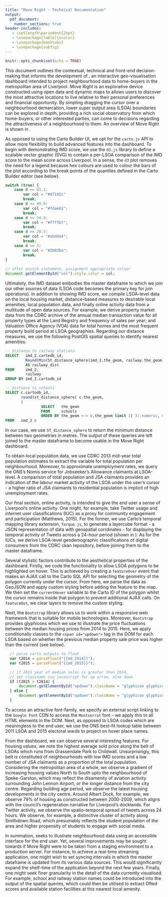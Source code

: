 ```yaml
---
title: "Move Right - Technical Documentation"
output:
  pdf_document:
    number_sections: true
header-includes:
   - \setlength\parindent{24pt}
   - \usepackage[table]{xcolor}
   - \usepackage{booktabs}
   - \usepackage{subfig}
---
```


```r
knitr::opts_chunk$set(echo = TRUE)
```

\section{Context:}

This document outlines the contextual, technical and front-end decision-making that informs the development of \textbf{Move Right}, an interactive geo-visualisation dashboard intended to project neighbourhood data to home-buyers in the metropolitan area of Liverpool. Move Right is an explorative device constructed using open data and dynamic maps to allows users to discover the most attractive locations to live relative to their personal preferences and financial opportunity. By simpling dragging the cursor over a neighbourhood demarcation, lower super output area (LSOA) boundaries can be explored in depth, providing a rich social observatory from which home-buyers, or other interested parties, can come to decisions regarding the attractiveness of a neighbourhood to them. An overview of Move Right is shown in \autoref{fig:base}.

\begin{figure}[!htbp]
\centering
\includegraphics{img/example1.png}
\caption{Baseline dashboard for Move Right.}
\label{fig:base}
\end{figure}

\section{Technical strategy:}

As opposed to using the Carto Builder UI, we opt for the `carto.js` API to allow more flexibility to build advanced features into the dashboard. To begin with demonstrating IMD score, we use the `d3.js` library to define a scalable vector graphic (SVG) to contain a per-LSOA comparison of the IMD score to the mean score across Liverpool\footnote{Originally, this generated a MIME type error which was reported to Carto's issues stream on Github (see: \url{http://gis.stackexchange.com/questions/232159/mime-type-not-executable-error-in-cartodb}).}. In a sense, the `d3` plot removes the need for a legend because hex colours are used to colour the bars of the plot according to the break points of the quantiles defined in the Carto Builder editor (see below).

```javascript
switch (true) {
    case d >= 61.1:
        var col = "#d7191c"
        break;
    case d >= 49.9:
        var col = "#fdae61";
        break;
    case d >= 34.9:
        var col = "#ffffbf";
        break;
    case d >= 20.5:
        var col = "#abdda4";
        break;
    case d >= 3:
        var col = "#2b83ba";
        break;
}
  
// after switch statement, assignment appropriate colour
document.getElementById("col").style.color = col;
```

Ultimately, the IMD dataset embodies the master dataframe to which we join our other sources of data (LSOA code becomes the primary key for join operations). In addition to showing IMD score, we compile LSOA-level data on the local housing market, distance-based measures to desirable local amenities, local population data, and finally online activity data from a multitude of open data sources. For example, we derive property market data from the CDRC archive of the annual median transaction value for all property types at the Land Registry and frequency of sales per year; and Valuation Office Agency (VOA) data for total homes and the most frequent property build period at LSOA geographies. Regarding our distance measures, we use the following PostGIS spatial queries to identify nearest amenities:\footnote{School and railway station shapefiles from the CDRC's Liverpool geodata pack are loaded into Carto to calculate nearest distances.} 

```sql
-- distance to railway stations 
SELECT   imd_2.cartodb_id, 
         Round(Min(St_distance_sphere(imd_2.the_geom, railway.the_geom))::numeric, 0) 
         AS railway_dist
FROM     imd_2, 
         railway 
GROUP BY imd_2.cartodb_id 

-- distance to schools
SELECT c.cartodb_id, 
       round(st_distance_sphere( c.the_geom, 
       ( 
                SELECT   the_geom 
                FROM     schools 
                ORDER BY the_geom <-> c.the_geom limit 1) )::numeric, 0) AS school_dist 
FROM   imd_2 c
```
In our case, we use `ST_distance_sphere` to return the minimum distance between two geometries in metres. The output of these queries are left joined to the master dataframe to become usable in the Move Right dashboard.

To obtain local population data, we use CDRC 2013 mid-year total population estimates to extract the variable for total population per neighbourhood. Moreover, to approximate unemployment rates, we query the ONS's Nomis service for Jobseeker's Allowance claimants at LSOA-level. A comparison of total population and JSA claimants provides an indication of the labour market activity of the LSOA under the user's cursor - a higher ratio of JSA claimants to residential population is implicit of high unemployment rates.

Our final section, online activity, is intended to give the end user a sense of Liverpool's online activity. One might, for example, take Twitter usage and internet user classifications (IUC) as a proxy for community engagement and participation (Matthews, 2015). For the former, we use Carto's temporal mapping library extension, `Torque.js`, to generate a layercube format - a JSON representation of data with geospatial corrdinates - for displaying the temporal activity of Tweets across a 24-hour period (shown in \autoref{fig:torque}). As for the IUCs, we derive LSOA-level geodemographic classifications of digital consumers from the CDRC ckan repository, before joining them to the master dataframe.

\begin{figure}[!htbp]
\centering
\includegraphics{img/example2.png}
\caption{Twitter time series plot using Torque.js.}
\label{fig:torque}
\end{figure}

\section{Front-end strategy:}

Several stylistic factors contribute to the aesthetical properties of the dashboard. Firstly, we code the functionality to allow LSOA polygons to be highlighted on hover. This is achieved by creating a `featureOver` event that makes an AJAX call to the Carto SQL API for selecting the geometry of the polygon currently under the cursor. From here, we parse the data as GeoJSON and apply custom styling before adding the feature to the map. We then set the `currentHover` variable to the Carto ID of the polygon whilst the cursor remains inside that polygon to prevent additional AJAX calls. On `featureOut`, we clear layers to remove the custom styling.

Next, the `Bootstrap` library allows us to work within a responsive web framework that is suitable for mobile technologies. Moreover, `Bootstrap` provides glyphicons which we use to illustrate the price fluctuations between the median housing prices from 2014 to 2015. Here, we apply conditionally classes to the `<span id="updown">` tag in the DOM for each LSOA based on whether the previous median property sale price was higher than the current (see below).

```javascript
  // parse carto outputs to float
  var t2014 = parseFloat("{{md_2014}}");
  var t2015 = parseFloat("{{md_2015}}");

  // if 2015 year of median sales is greater than 2014,
  // set classname via javascript for up arrow, else down
  if (t2015 > t2014) {
      document.getElementById("updown").className = "glyphicon glyphicon-arrow-up"
  } else {
      document.getElementById("updown").className = "glyphicon glyphicon-arrow-down"
  }
```

To access an attractive font-family, we specify an external script linking to the `Google Font` CDN to access the `Montserrat` font - we apply this to all HTML elements in the DOM. Next, as opposed to LSOA codes which are meaningless to the end user, we use the ONS best-fit lookup table between 2011 LSOA and 2015 electoral wards to project on hover place names. 

\section{Discussion and conclusion:}

From the \textbf{Move Right} dashboard, we can observe several interesting features. For housing values, we note the highest average sold price along the belt of LSOAs which runs from Grassendale Park to Childwall. Unsurprisingly, this belt is constituted of neighbourhoods with low IMD scores and a low number of JSA claimants as a proportion of the total population. Considering the metropolitan area of a whole, we observe a gradient of increasing housing values North to South upto the neighbourhood of Speke-Garston, which may reflect the disamenity of aviation activity surrounding John Lennon Airport, or the longer distance from the city centre. Regarding building age period, we observe the latest housing developments in the city centre. Around Albert Dock, for example, we observe 79\% of housing as constructed between 2000-2009, which aligns with the council's regeneration narrative for Liverpool's docklands. For Twitter activity, we observe the spatio-temporal spread of tweets across 24 hours. We observe, for example, a distinctive cluster of activity along Smithdown Road, which presumably reflects the student population of the area and higher propensity of students to engage with social media.

In summation, \textbf{Move Right} seeks to illustrate neighbourhood data using an accessible interface for the end user. Yet, several improvements may be sought towards if Move Right were to be taken from a staging environment to a production server. For instance, to achieve a real-time streaming application, one might wish to set syncing intervals in which the master dataframe is updated from its various data sources. This would significantly expand the shelf-time of the application beyond the next few years. Finally, one might seek finer granularity in the detail of the data currently visualised. For example, school and railway station names could be introduced into the output of the spatial queries, which could then be utilised to extract Ofted scores and available station facilities at this nearest local amenity. 

\section{Bibliography}

 \begin{itemize}
   \item  Matthews, P. (2015) Neighbourhood Belonging, Social Class and Social Media - Providing Ladders tot he Cloud. \textit{Housing Studies}, Vol.30 (1), p.22-39.
 \end{itemize}
